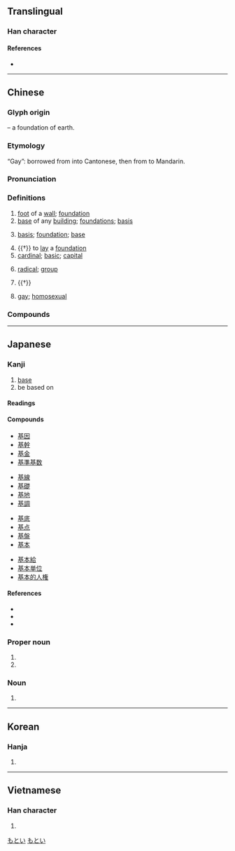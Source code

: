 {{character info/new}}
==Translingual==
{{stroke order|strokes=11}}

===Han character===
{{Han char|rn=32|rad=土|as=08|sn=11|four=44104|canj=TCG|ids=⿱其土}}

====References====
* {{Han ref|kx=0231.120|dkj=05197|dj=0468.050|hdz=10449.070|uh=57FA|ud=22522|bh=B0F2|bd=45298}}

----

==Chinese==
{{zh-forms|alt=𡉊,𡉝,𡋵,踑,𨄎}}

===Glyph origin===
{{Han etyl}}
{{Han compound|其|土|t2=earth|ls=psc|c1=p|c2=s}} – a foundation of earth.

===Etymology===
{{etystub|lang=zh}}

“Gay”: borrowed from {{bor|zh|en|gay}} into Cantonese, then from {{der|cmn|yue|-}} to Mandarin.

===Pronunciation===
{{zh-pron
|m=jī
|m-s=
|c=gei1
|c-t=
|g=
|h=pfs=kî
|j=
|mb=
|md=gĭ
|mn=ki
|mn-t=
|w=1ji
|x=
|mc=y
|oc=y
|cat=n
}}

===Definitions===
{{zh-hanzi}}

# [[foot]] of a [[wall]]; [[foundation]]
# [[base]] of any [[building]]; [[foundation]]s; [[basis]]
# {{lb|zh|figurative}} [[basis]]; [[foundation]]; [[base]]
# {{†}} to [[lay]] a [[foundation]]
# [[cardinal]]; [[basic]]; [[capital]]
# {{lb|zh|chemistry}} [[radical]]; [[group]]
# {{†}} {{zh-alt-form|朞|[[whole]] [[year]], [[month]] or [[day]]}}
# {{lb|zh|loanword|neologism|slang}} [[gay]]; [[homosexual]]
#: {{zh-x|搞基|to be gay; to engage in homosexual activities}}
#: {{zh-x|基友|gay buddy}}

===Compounds===
{{zh-der|基本|基本詞彙|基本單位|基本電荷|基本法|基本功|基本工資|基本建設|基本粒子|基本路線|基本矛盾|基本上|基槽|基層|基礎|基礎教育|基礎科學|基礎課|基礎設施|基地|基點|基調|基督|基督教|基爾|基爾庫克|基爾特|基肥|基輔|基幹|基極|基價|基建|基腳|基金|基坑|基里巴斯|基里科|基隆|基律納|基馬爾|基諾族|基期|基色|基石|基數|基蘇木|基態|基團|基希訥烏|基線|基性岩|基岩|基業|基因|基因工程|基音|基於|基址|基質|基準|迦太基|搞基|基友|基佬|侵蝕基準|兆基|基本學科|基本運算|宅基|基層行政|基礎課程|基趾|愛斯基摩|共同基金|基礎免疫|基層建設|平準基金|復興基地|基座|基扃|基雉|基因治療|基圍|基本國策|巴基斯坦|基多|丕基|培養基|基礎音|基礎代謝|信託基金|勞基法|基輔公國|始基|奠基|基性岩石|基準點|基隆廟口|基金會|基礎工程|基準面|基準兵|基本電費|基本金屬|基本科學|基本教練|基本分析|培基語言|國基|基因突變|地基|基礎條約|基層組織|壩基|厝基|岩基|基隆河|德基水庫|基礎體溫|消基會|沙基慘案|植基|沒根基|氨基比林|比基尼|承基|房基|比基尼島|空軍基地|稅基|根基|登基|海軍基地|班基|海基會|烴基|洋基|洪基|挖基腳|肇基|耶穌基督|筏基|零基預算|腓尼基人|開基|羰基|開發基金|肯塔基州|軍事基地|鹽基|邦基|臺基|經濟基礎|路基|胺基酸|轉換基金|鴻基|鎡基|腓尼基|羥基|赫爾辛基|苄基|維基|高基廟}}

----

==Japanese==

===Kanji===
{{ja-kanji|grade=5|rs=土08}}

# [[base]]
# be based on

====Readings====
{{ja-readings
|goon=こ
|kanon=き
|kun=もと-, もとい-, もとづく
|nanori=のり, はじむ, はじめ, もと, もとい
}}

====Compounds====
{{top4}}
* [[基因]]
* [[基幹]]
* [[基金]]
* [[基準基数]]
{{mid4}}
* [[基線]]
* [[基礎]]
* [[基地]]
* [[基調]]
{{mid4}}
* [[基底]]
* [[基点]]
* [[基盤]]
* [[基本]]
{{mid4}}
* [[基本給]]
* [[基本単位]]
* [[基本的人権]]
{{bottom}}

====References====
* {{S-JIS|8AEE}}
* {{JIS|3470}}
* {{EUC-JP|BBF9}}

===Proper noun===
{{ja-pos|proper|もとい}}

# {{given name|male|lang=ja}}
# {{surname|lang=ja}}

===Noun===
{{ja-kanjitab|もと|yomi=kun}}
{{ja-noun|もと}}

# {{alternative form of|元|lang=ja}}

[[Category:Japanese male given names|もとい]]
[[Category:Japanese surnames|もとい]]

----

==Korean==

===Hanja===
{{ko-hanja|hangeul=기|rv=gi|mr=ki}}

# {{defn|lang=ko|sort=土08}}

----

==Vietnamese==

===Han character===
{{vi-hantu|cơ|rs=土08}}

# {{defn|lang=vi|sort=土08}}
